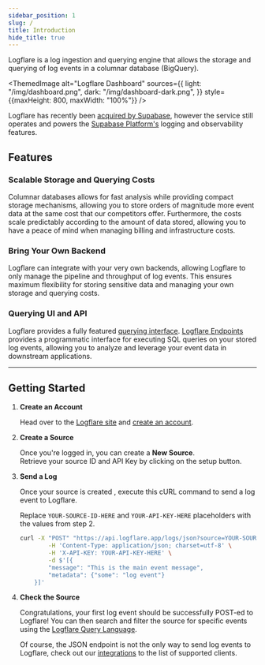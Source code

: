 ```yaml
---
sidebar_position: 1
slug: /
title: Introduction
hide_title: true
---
```



Logflare is a log ingestion and querying engine that allows the storage and querying of log events in a columnar database (BigQuery).

<ThemedImage
  alt="Logflare Dashboard"
  sources={{
    light: "/img/dashboard.png",
    dark: "/img/dashboard-dark.png",
  }}
  style={{maxHeight: 800, maxWidth: "100%"}}
/>

Logflare has recently been [acquired by Supabase](https://supabase.com/blog/supabase-acquires-logflare), however the service still operates and powers the [Supabase Platform's](https://supabase.com/) logging and observability features.

## Features
### Scalable Storage and Querying Costs

Columnar databases allows for fast analysis while providing compact storage mechanisms, allowing you to store orders of magnitude more event data at the same cost that our competitors offer. Furthermore, the costs scale predictably according to the amount of data stored, allowing you to have a peace of mind when managing billing and infrastructure costs.

### Bring Your Own Backend

Logflare can integrate with your very own backends, allowing Logflare to only manage the pipeline and throughput of log events. This ensures maximum flexibility for storing sensitive data and managing your own storage and querying costs.

### Querying UI and API
Logflare provides a fully featured [querying interface](./querying). [Logflare Endpoints](./endpoints.md) provides a programmatic interface for executing SQL queries on your stored log events, allowing you to analyze and leverage your event data in downstream applications.

---

## Getting Started

1. **Create an Account**

   Head over to the [Logflare site](https://logflare.app/) and [create an account](https://logflare.app/auth/login).

2. **Create a Source**

   Once you're logged in, you can create a **New Source**.<br />
   Retrieve your source ID and API Key by clicking on the setup button.

3. **Send a Log**

   Once your source is created , execute this cURL command to send a log event to Logflare.

   Replace `YOUR-SOURCE-ID-HERE` and `YOUR-API-KEY-HERE` placeholders with the values from step 2.

   ```bash
   curl -X "POST" "https://api.logflare.app/logs/json?source=YOUR-SOURCE-ID-HERE" \
           -H 'Content-Type: application/json; charset=utf-8' \
           -H 'X-API-KEY: YOUR-API-KEY-HERE' \
           -d $'[{
           "message": "This is the main event message",
           "metadata": {"some": "log event"}
       }]'
   ```

4. **Check the Source**

   Congratulations, your first log event should be successfully POST-ed to Logflare! You can then search and filter the source for specific events using the [Logflare Query Language](./lql).

   Of course, the JSON endpoint is not the only way to send log events to Logflare, check out our [integrations](./integrations) to the list of supported clients.
